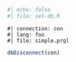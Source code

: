 ```prql
```

```r
#| echo: false
#| file: set-db.R
```

```prql
#| connection: con
#| lang: foo
#| file: simple.prql
```

```r
dbDisconnect(con)
```
